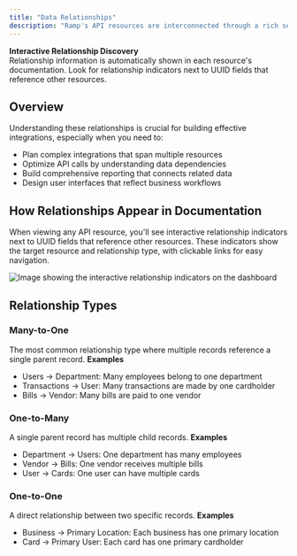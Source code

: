 ```yaml
---
title: "Data Relationships"
description: "Ramp's API resources are interconnected through a rich set of relationships that mirror real-world business processes."
---
```


<Info>
<b>Interactive Relationship Discovery</b>
<br/>Relationship information is automatically shown in each resource's documentation. Look for relationship indicators next to UUID fields that reference other resources.
</Info>

## Overview
Understanding these relationships is crucial for building effective integrations, especially when you need to:
- Plan complex integrations that span multiple resources
- Optimize API calls by understanding data dependencies
- Build comprehensive reporting that connects related data
- Design user interfaces that reflect business workflows

## How Relationships Appear in Documentation
When viewing any API resource, you'll see interactive relationship indicators next to UUID fields that reference other resources. These indicators show the target resource and relationship type, with clickable links for easy navigation.

<Frame caption="Hover to show the type of relationship">
  <img src="/images/data_relationships.png" alt="Image showing the interactive relationship indicators on the dashboard" />
</Frame>

## Relationship Types
### Many-to-One
The most common relationship type where multiple records reference a single parent record.
<b>Examples</b>
- Users → Department: Many employees belong to one department
- Transactions → User: Many transactions are made by one cardholder
- Bills → Vendor: Many bills are paid to one vendor

### One-to-Many
A single parent record has multiple child records.
<b>Examples</b>
- Department → Users: One department has many employees
- Vendor → Bills: One vendor receives multiple bills
- User → Cards: One user can have multiple cards

### One-to-One
A direct relationship between two specific records.
<b>Examples</b>
- Business → Primary Location: Each business has one primary location
- Card → Primary User: Each card has one primary cardholder

<Feedback/>